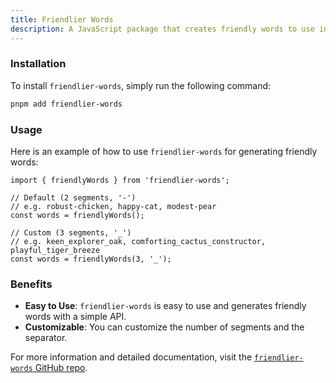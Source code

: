 ```yaml
---
title: Friendlier Words
description: A JavaScript package that creates friendly words to use in your app, handy for generating project names.
---
```


### Installation

To install `friendlier-words`, simply run the following command:

```sh Terminal
pnpm add friendlier-words
```

### Usage

Here is an example of how to use `friendlier-words` for generating friendly words:

```tsx get-project-name.ts
import { friendlyWords } from 'friendlier-words';

// Default (2 segments, '-')
// e.g. robust-chicken, happy-cat, modest-pear
const words = friendlyWords();

// Custom (3 segments, '_')
// e.g. keen_explorer_oak, comforting_cactus_constructor, playful_tiger_breeze
const words = friendlyWords(3, '_');
```

### Benefits

- **Easy to Use**: `friendlier-words` is easy to use and generates friendly words with a simple API.
- **Customizable**: You can customize the number of segments and the separator.

For more information and detailed documentation, visit the [`friendlier-words` GitHub repo](https://github.com/haydenbleasel/friendlier-words).
